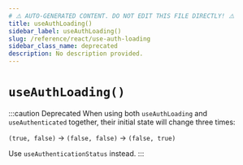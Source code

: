 ```yaml
---
# ⚠️ AUTO-GENERATED CONTENT. DO NOT EDIT THIS FILE DIRECTLY! ⚠️
title: useAuthLoading()
sidebar_label: useAuthLoading()
slug: /reference/react/use-auth-loading
sidebar_class_name: deprecated
description: No description provided.
---
```


# `useAuthLoading()`

:::caution Deprecated
When using both `useAuthLoading` and `useAuthenticated` together, their initial state
will change three times:

`(true, false)` -> `(false, false)` -> `(false, true)`

Use `useAuthenticationStatus` instead.
:::
